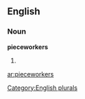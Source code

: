 
==English==

===Noun===
'''pieceworkers'''

# {{plural of|[[pieceworker]]}}

[[Category:English plurals]]

[[ar:pieceworkers]]